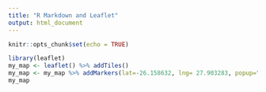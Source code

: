 ```yaml
---
title: "R Markdown and Leaflet"
output: html_document
---
```


```r
knitr::opts_chunk$set(echo = TRUE)
```

```r
library(leaflet)
my_map <- leaflet() %>% addTiles() 
my_map <- my_map %>% addMarkers(lat=-26.158632, lng= 27.903283, popup="My COLLEGE")
my_map
```


